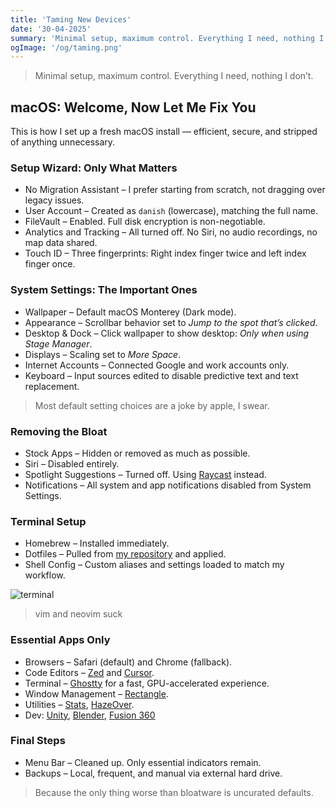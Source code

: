 ```yaml
---
title: 'Taming New Devices'
date: '30-04-2025'
summary: 'Minimal setup, maximum control. Everything I need, nothing I don’t.'
ogImage: '/og/taming.png'
---
```


> Minimal setup, maximum control. Everything I need, nothing I don’t.

## macOS: Welcome, Now Let Me Fix You

This is how I set up a fresh macOS install — efficient, secure, and stripped of anything unnecessary.

### Setup Wizard: Only What Matters

- No Migration Assistant – I prefer starting from scratch, not dragging over legacy issues.
- User Account – Created as `danish` (lowercase), matching the full name.
- FileVault – Enabled. Full disk encryption is non-negotiable.
- Analytics and Tracking – All turned off. No Siri, no audio recordings, no map data shared.
- Touch ID – Three fingerprints: Right index finger twice and left index finger once.

### System Settings: The Important Ones

- Wallpaper – Default macOS Monterey (Dark mode).
- Appearance – Scrollbar behavior set to *Jump to the spot that’s clicked*.
- Desktop & Dock – Click wallpaper to show desktop: *Only when using Stage Manager*.
- Displays – Scaling set to *More Space*.
- Internet Accounts – Connected Google and work accounts only.
- Keyboard – Input sources edited to disable predictive text and text replacement.

> Most default setting choices are a joke by apple, I swear.

### Removing the Bloat

- Stock Apps – Hidden or removed as much as possible.
- Siri – Disabled entirely.
- Spotlight Suggestions – Turned off. Using [Raycast](https://www.raycast.com) instead.
- Notifications – All system and app notifications disabled from System Settings.

### Terminal Setup

- Homebrew – Installed immediately.
- Dotfiles – Pulled from [my repository](https://github.com/dan10ish/dotfiles) and applied.
- Shell Config – Custom aliases and settings loaded to match my workflow.

![terminal](/writing-assets/terminal.png)


> vim and neovim suck

### Essential Apps Only

- Browsers – Safari (default) and Chrome (fallback).
- Code Editors – [Zed](https://zed.dev) and [Cursor](https://www.cursor.com).
- Terminal – [Ghostty](https://ghostty.org) for a fast, GPU-accelerated experience.
- Window Management – [Rectangle](https://rectangleapp.com).
- Utilities – [Stats](https://mac-stats.com), [HazeOver](https://apps.apple.com/in/app/hazeover-distraction-dimmer/id430798174?mt=12).
- Dev: [Unity](https://unity.com), [Blender](https://www.blender.org), [Fusion 360](https://www.autodesk.com/in/products/fusion-360/overview)

### Final Steps

- Menu Bar – Cleaned up. Only essential indicators remain.
- Backups – Local, frequent, and manual via external hard drive.

> Because the only thing worse than bloatware is uncurated defaults.